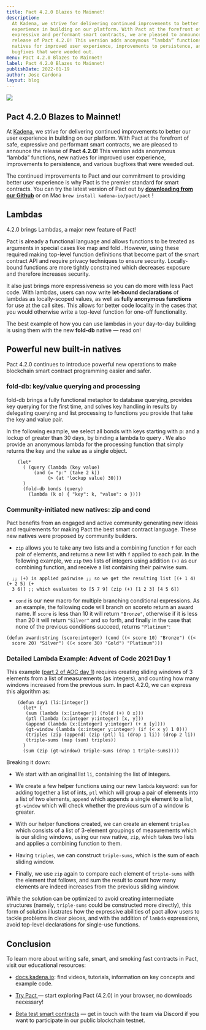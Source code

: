 ```yaml
---
title: Pact 4.2.0 Blazes to Mainnet!
description:
  At Kadena, we strive for delivering continued improvements to better our user
  experience in building on our platform. With Pact at the forefront of safe,
  expressive and performant smart contracts, we are pleased to announce the
  release of Pact 4.2.0! This version adds anonymous “lambda” functions, new
  natives for improved user experience, improvements to persistence, and various
  bugfixes that were weeded out.
menu: Pact 4.2.0 Blazes to Mainnet!
label: Pact 4.2.0 Blazes to Mainnet!
publishDate: 2022-01-19
author: Jose Cardona
layout: blog
---
```


![](/assets/blog/1_QEGOGwBeXw78S3eV4V-IDA.webp)

## Pact 4.2.0 Blazes to Mainnet!

At [Kadena](https://kadena.io/), we strive for delivering continued improvements
to better our user experience in building on our platform. With Pact at the
forefront of safe, expressive and performant smart contracts, we are pleased to
announce the release of **Pact 4.2.0!** This version adds anonymous “lambda”
functions, new natives for improved user experience, improvements to
persistence, and various bugfixes that were weeded out.

The continued improvements to Pact and our commitment to providing better user
experience is why Pact is the premier standard for smart contracts. You can try
the latest version of Pact out by
**[downloading from our Github](https://github.com/kadena-io/pact)** or on Mac
`brew install kadena-io/pact/pact` !

## Lambdas

4.2.0 brings Lambdas, a major new feature of Pact!

Pact is already a functional language and allows functions to be treated as
arguments in special cases like map and fold . However, using these required
making top-level function definitions that become part of the smart contract API
and require privacy techniques to ensure security. Locally-bound functions are
more tightly constrained which decreases exposure and therefore increases
security.

It also just brings more expressiveness so you can do more with less Pact code.
With lambdas, users can now write **let-bound declarations** of lambdas as
locally-scoped values, as well as **fully anonymous functions** for use at the
call sites. This allows for better code locality in the cases that you would
otherwise write a top-level function for one-off functionality.

The best example of how you can use lambdas in your day-to-day building is using
them with the new **fold-db** native — read on!

## Powerful new built-in natives

Pact 4.2.0 continues to introduce powerful new operations to make blockchain
smart contract programming easier and safer.

### fold-db: key/value querying and processing

fold-db brings a fully functional metaphor to database querying, provides key
querying for the first time, and solves key handling in results by delegating
querying and list processing to functions you provide that take the key and
value pair.

In the following example, we select all bonds with keys starting with p: and a
lockup of greater than 30 days, by binding a lambda to query . We also provide
an anonymous lambda for the processing function that simply returns the key and
the value as a single object.

```pact
    (let*
      ( (query (lambda (key value)
          (and (= "p:" (take 2 k))
               (> (at 'lockup value) 30)))
      )
      (fold-db bonds (query)
        (lambda (k o) { "key": k, "value": o })))
```

### Community-initiated new natives: zip and cond

Pact benefits from an engaged and active community generating new ideas and
requirements for making Pact the best smart contract language. These new natives
were proposed by community builders.

- `zip` allows you to take any two lists and a combining function `f` for each
  pair of elements, and returns a new list with `f` applied to each pair. In the
  following example, we `zip` two lists of integers using addition `(+)` as our
  combining function, and receive a list containing their pairwise sum.

```
  ;; (+) is applied pairwise ;; so we get the resulting list [(+ 1 4) (+ 2 5) (+
  3 6)] ;; which evaluates to [5 7 9] (zip (+) [1 2 3] [4 5 6])
```

- `cond` is our new macro for multiple branching conditional expressions. As an
  example, the following code will branch on scoreto return an award name. If
  `score` is less than 10 it will return `"Bronze"`, otherwise if it is less
  than 20 it will return `"Silver"` and so forth, and finally in the case that
  none of the previous conditions succeed, returns `"Platinum"`:

```pact
(defun award:string (score:integer) (cond ((< score 10) "Bronze") ((<
  score 20) "Silver") ((< score 30) "Gold") "Platinum")))
```

### Detailed Lambda Example: Advent of Code 2021 Day 1

This example ([part 2 of AOC day 1](https://adventofcode.com/2021/day/1))
requires creating sliding windows of 3 elements from a list of measurements (as
integers), and counting how many windows increased from the previous sum. In
pact 4.2.0, we can express this algorithm as:

```pact
    (defun day1 (li:[integer])
      (let* (
       (sum (lambda (x:[integer]) (fold (+) 0 x)))
       (ptl (lambda (x:integer y:integer) [x, y]))
       (append (lambda (x:[integer] y:integer) (+ x [y])))
       (gt-window (lambda (x:integer y:integer) (if (< x y) 1 0)))
       (triples (zip (append) (zip (ptl) li (drop 1 li)) (drop 2 li))
       (triple-sums (map (sum) triples))
      )
      (sum (zip (gt-window) triple-sums (drop 1 triple-sums))))
```

Breaking it down:

- We start with an original list `li`, containing the list of integers.

- We create a few helper functions using our new `lambda` keyword: `sum` for
  adding together a list of ints, `ptl` which will group a pair of elements into
  a list of two elements, `append` which appends a single element to a list,
  `gt-window` which will check whether the previous sum of a window is greater.

- With our helper functions created, we can create an element `triples` which
  consists of a list of 3-element groupings of measurements which is our sliding
  windows, using our new native, `zip`, which takes two lists and applies a
  combining function to them.

- Having `triples`, we can construct `triple-sums`, which is the sum of each
  sliding window.

- Finally, we use `zip` again to compare each element of `triple-sums` with the
  element that follows, and sum the result to count how many elements are indeed
  increases from the previous sliding window.

While the solution can be optimized to avoid creating intermediate structures
(namely, `triple-sums` could be constructed more directly), this form of
solution illustrates how the expressive abilities of pact allow users to tackle
problems in clear pieces, and with the addition of `lambda` expressions, avoid
top-level declarations for single-use functions.

## Conclusion

To learn more about writing safe, smart, and smoking fast contracts in Pact,
visit our educational resources:

- [docs.kadena.io](https://docs.kadena.io/developer-guides/overview): find
  videos, tutorials, information on key concepts and example code.

- [Try Pact ](http://pact.kadena.io/)— start exploring Pact (4.2.0) in your
  browser, no downloads necessary!

- [Beta test smart contracts](http://discord.io/kadena) — get in touch with the
  team via Discord if you want to participate in our public blockchain testnet.

```

```
